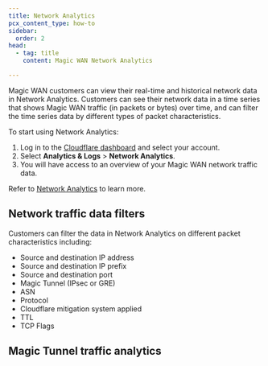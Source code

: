 ```yaml
---
title: Network Analytics
pcx_content_type: how-to
sidebar:
  order: 2
head:
  - tag: title
    content: Magic WAN Network Analytics

---
```



Magic WAN customers can view their real-time and historical network data in Network Analytics. Customers can see their network data in a time series that shows Magic WAN traffic (in <GlossaryTooltip term="data packet">packets</GlossaryTooltip> or bytes) over time, and can filter the time series data by different types of packet characteristics.

To start using Network Analytics:

1. Log in to the [Cloudflare dashboard](https://dash.cloudflare.com/) and select your account.
2. Select **Analytics & Logs** > **Network Analytics**.
3. You will have access to an overview of your Magic WAN network traffic data.

Refer to [Network Analytics](/analytics/network-analytics/) to learn more.

## Network traffic data filters

Customers can filter the data in Network Analytics on different packet characteristics including:

- Source and destination <GlossaryTooltip term="IP address">IP address</GlossaryTooltip>
- Source and destination IP <GlossaryTooltip term="prefix">prefix</GlossaryTooltip>
- Source and destination port
- Magic Tunnel (<GlossaryTooltip term="IPsec tunnel">IPsec</GlossaryTooltip> or <GlossaryTooltip term="GRE tunnel">GRE</GlossaryTooltip>)
- <GlossaryTooltip term="autonomous system numbers (ASNs)">ASN</GlossaryTooltip>
- Protocol
- Cloudflare mitigation system applied
- <GlossaryTooltip term="time-to-live (TTL)">TTL</GlossaryTooltip>
- TCP Flags

## Magic Tunnel traffic analytics

<Render file="analytics/network-analytics" />
